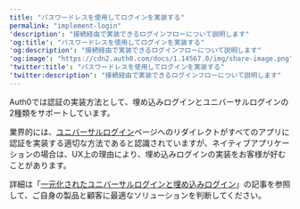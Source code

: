 ---
title: "パスワードレスを使用してログインを実装する"
permalink: "implement-login"
'description': "接続経由で実装できるログインフローについて説明します"
'og:title': "パスワードレスを使用してログインを実装する"
'og:description': "接続経由で実装できるログインフローについて説明します"
'og:image': "https://cdn2.auth0.com/docs/1.14567.0/img/share-image.png"
'twitter:title': "パスワードレスを使用してログインを実装する"
'twitter:description': "接続経由で実装できるログインフローについて説明します"
---

Auth0では認証の実装方法として、埋め込みログインとユニバーサルログインの2種類をサポートしています。

業界的には、[ユニバーサルログイン](/docs/ja-jp/authenticate/login/auth0-universal-login)ページへのリダイレクトがすべてのアプリに認証を実装する適切な方法であると認識されていますが、ネイティブアプリケーションの場合は、UX上の理由により、埋め込みログインの実装をお客様が好むことがあります。

詳細は「[一元化されたユニバーサルログインと埋め込みログイン](/docs/ja-jp/authenticate/login/universal-vs-embedded-login)」の記事を参照して、ご自身の製品と顧客に最適なソリューションを判断してください。